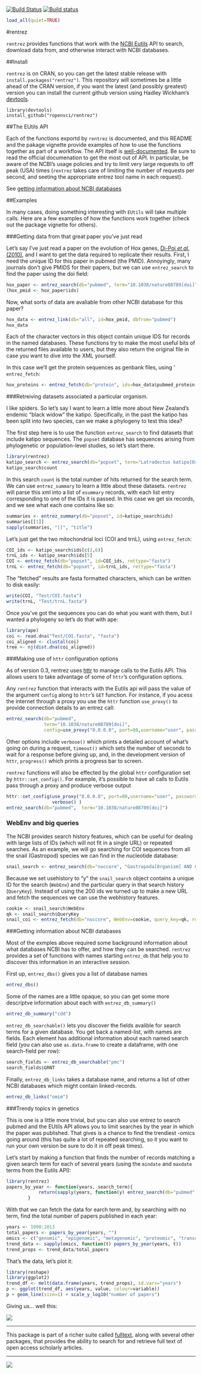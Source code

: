 [![Build Status](https://travis-ci.org/ropensci/rentrez.png)](https://travis-ci.org/ropensci/rentrez)
[![Build status](https://ci.appveyor.com/api/projects/status/y8mq2v4mpgou8rhp/branch/master)](https://ci.appveyor.com/project/sckott/rentrez/branch/master)

```r
load_all(quiet=TRUE)
```

#rentrez

`rentrez` provides functions that work with the [NCBI Eutils](http://www.ncbi.nlm.nih.gov/books/NBK25500/)
API to search, download data from, and otherwise interact with NCBI databases.


##Install

`rentrez` is on CRAN, so you can get the latest stable release with `install.packages("rentrez")`. This repository will sometimes be a little ahead of the CRAN version, if you want the latest (and possibly greatest) version you can install
the current github version using Hadley Wickham's [devtools](https://github.com/hadley/devtools).

```
library(devtools)
install_github("ropensci/rentrez")
```

##The EUtils API

Each of the functions exportd by `rentrez` is documented, and this README and
the pakage vignette provide examples of how to use the functions together as part
of a workflow. The API itself is [well-documented](http://www.ncbi.nlm.nih.gov/books/NBK25500/).
Be sure to read the official documenation to get the most out of API. In particular, be aware of the NCBI's usage
policies and try to limit very large requests to off peak (USA) times (`rentrez`
takes care of limiting the number of requests per second, and seeting the
appropriate entrez tool name in each request).

See [getting information about NCBI databases](#getting-information-about-ncbi-databases)


##Examples

In many cases, doing something interesting with `EUtils` will take multiple
calls. Here are a few examples of how the functions work together (check out the
package vignette for others).

###Getting data from that great paper you've just read

Let's say I've just read a paper on the evolution of Hox genes,
[Di-Poi _et al_. (2010)](dx.doi.org/10.1038/nature08789), and I want to get the
data required to replicate their results. First, I need the unique ID for this
paper in pubmed (the PMID). Annoyingly, many journals don't give PMIDS for their
papers, but we can use `entrez_search` to find the paper using the doi field:

```r
hox_paper <- entrez_search(db="pubmed", term="10.1038/nature08789[doi]")
(hox_pmid <- hox_paper$ids)
```

Now, what sorts of data are avaliable from other NCBI database for this paper?

```r
hox_data <- entrez_link(db="all", id=hox_pmid, dbfrom="pubmed")
hox_data
```

Each of the character vectors in this object contain unique IDS for records in
the named databases. These functions try to make the most useful bits of the
returned files available to users, but they also return the original file in case
you want to dive into the XML yourself.

In this case we'll get the protein sequences as genbank files, using '
`entrez_fetch`:

```r
hox_proteins <- entrez_fetch(db="protein", ids=hox_data$pubmed_protein, rettype="gb")
```

###Retreiving datasets associated a particular organism.

I like spiders. So let's say I want to learn a little more about New Zealand's
endemic "black widow" the katipo. Specifically, in the past the katipo has
been split into two species, can we make a phylogeny to test this idea?

The first step here is to use the function `entrez_search` to find datasets
that include katipo sequences. The `popset` database has sequences arising from
phylogenetic or population-level studies, so let's start there.

```r
library(rentrez)
katipo_search <- entrez_search(db="popset", term="Latrodectus katipo[Organism]")
katipo_search$count
```

In this search `count` is the total number of hits returned for the search term.
We can use `entrez_summary` to learn a little about these datasets. `rentrez`
will parse this xml into a list of `esummary` records, with each list entry
corresponding to one of the IDs it is passed. In this case we get six records,
and we see what each one contains like so:


```r
summaries <- entrez_summary(db="popset", id=katipo_search$ids)
summaries[[1]]
sapply(summaries, "[[", "title")
```

Let's just get the two mitochondrial loci (COI and trnL), using `entrez_fetch`:

```r
COI_ids <- katipo_search$ids[c(2,6)]
trnL_ids <- katipo_search$ids[5]
COI <- entrez_fetch(db="popset", id=COI_ids, rettype="fasta")
trnL <- entrez_fetch(db="popset", id=trnL_ids, rettype="fasta")
```

The "fetched" results are fasta formatted characters, which can be written
to disk easily:

```r
write(COI, "Test/COI.fasta")
write(trnL, "Test/trnL.fasta")
```

Once you've got the sequences you can do what you want with them, but I wanted
a phylogeny so let's do that with ape:

```r
library(ape)
coi <- read.dna("Test/COI.fasta", "fasta")
coi_aligned <- clustal(coi)
tree <- nj(dist.dna(coi_aligned))
```

###Making use of `httr` configuration options


As of version 0.3, rentrez uses [httr](https://github.com/hadley/httr) to manage
calls to the Eutils API. This allows users to take advantage of some of `httr`'s
configuration options.

Any `rentrez` function that interacts with the Eutils api will
pass the value of the argument `config` along to `httr`'s  `GET` function. For
instance, if you acess the internet through a proxy you use the `httr` function
`use_proxy()` to provide connection details to an entrez call:

```r
entrez_search(db="pubmed",
              term="10.1038/nature08789[doi]",
              config=use_proxy("0.0.0.0", port=80,username="user", password="****")
```

Other options include `verbose()` which prints a detailed account of what's
going on during a request, `timeout()` which sets the number of seconds to wait
for a response before giving up, and, in the development version of `httr`,
`progress()` which prints a progress bar to screen.

`rentrez` functions will also be effected by the global `httr` configuration set by
`httr::set_config()`. For example, it's possible to have all calls to Eutils
pass through a proxy and produce verbose output

```r
httr::set_config(use_proxy("0.0.0.0", port=80,username="user", password="****"),
                 verbose() )
entrez_search(db="pubmed",  term="10.1038/nature08789[doi]")
```



### WebEnv and big queries

The NCBI provides search history features, which can be useful for dealing with large lists of IDs (which will not fit in a single URL) or repeated searches. As an example, we will go searching for COI sequences from all the snail (Gastropod) species we can find in the nucleotide database:

```r
snail_search <- entrez_search(db="nuccore", "Gastropoda[Organism] AND COI[Gene]", retmax=200, usehistory="y")
```

Because we set usehistory to "y" the `snail_search` object contains a unique ID for the search (`WebEnv`) and the particular query in that search history (`QueryKey`). Instead of using the 200 ids we turned up to make a new URL and fetch the sequences we can use the webhistory features.

```r
cookie <- snail_search$WebEnv
qk <- snail_search$QueryKey
snail_coi <- entrez_fetch(db="nuccore", WebEnv=cookie, query_key=qk, rettype="fasta", retmax=10)
```

###Getting information about NCBI databases

Most of the exmples above required some background information about what
databases NCBI has to offer, and how they can be searched. `rentrez` provides
a set of functions with names starting `entrez_db` that help you to discover
this information in an interactive session.

First up, `entrez_dbs()` gives you a list of database names


```r
entrez_dbs()
```

Some of the names are a little opaque, so you can get some more descriptve
information about each with `entrez_db_summary()`

```r
entrez_db_summary("cdd")
```

`entrez_db_searchable()` lets you discover the fields avalible for search terms
for a given database. You get back a named-list, with names are fields. Each
element has additional information about each named search field (you can also
use `as.data.frame` to create a dataframe, with one search-field per row):

```r
search_fields <- entrez_db_searchable("pmc")
search_fields$GRNT
```

Finally, `entrez_db_links` takes a database name, and returns a list of other
NCBI databases which might contain linked-records.

```r
entrez_db_links("omim")
```

###Trendy topics in genetics

This is one is a little more trivial, but you can also use entrez to search pubmed and
the EUtils API allows you to limit searches by the year in which the paper was published.
That gives is a chance to find the trendiest -omics going around (this has quite a lot
of repeated searching, so it you want to run your own version be sure to do it
in off peak times).

Let's start by making a function that finds the number of records matching a given
search term for each of several years (using the `mindate` and `maxdate` terms from
the Eutils API):

```r
library(rentrez)
papers_by_year <- function(years, search_term){
            return(sapply(years, function(y) entrez_search(db="pubmed",term=search_term, mindate=y, maxdate=y, retmax=0)$count))
        }
```

With that we can fetch the data for earch term and, by searching with no term,
find the total number of papers published in each year:


```r
years <- 1990:2013
total_papers <- papers_by_year(years, "")
omics <- c("genomic", "epigenomic", "metagenomic", "proteomic", "transcriptomic", "pharmacogenomic", "connectomic" )
trend_data <- sapply(omics, function(t) papers_by_year(years, t))
trend_props <- trend_data/total_papers
```

That's the data, let's plot it:

```r
library(reshape)
library(ggplot2)
trend_df <- melt(data.frame(years, trend_props), id.vars="years")
p <- ggplot(trend_df, aes(years, value, colour=variable))
p + geom_line(size=1) + scale_y_log10("number of papers")
```


Giving us... well this:

![](http://i.imgur.com/oSYuWqz.png)



---

This package is part of a richer suite called [fulltext](https://github.com/ropensci/fulltext), along with several other packages, that provides the ability to search for and retrieve full text of open access scholarly articles.

---

[![](http://ropensci.org/public_images/github_footer.png)](http://ropensci.org)
